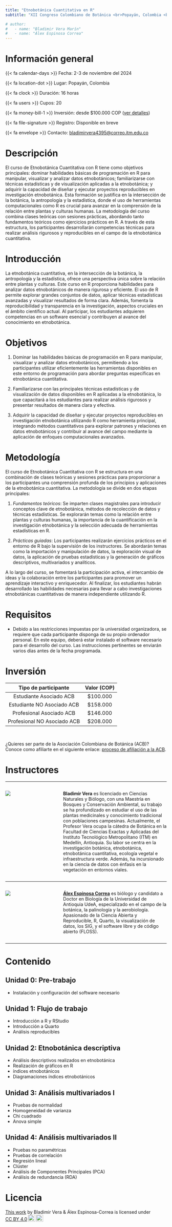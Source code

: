 ```yaml
---
title: "Etnobotánica Cuantitativa en R"
subtitle: "XII Congreso Colombiano de Botánica <br>Popayán, Colombia <br>Noviembre 4 al 8 del 2024"

# author: 
#   - name: "Bladimir Vera Marín"
#   - name: "Álex Espinosa Correa"
---
```


# Información general

{{< fa calendar-days >}} Fecha: 2-3 de noviembre del 2024

{{< fa location-dot >}} Lugar: Popayán, Colombia

{{< fa clock >}} Duración: 16 horas

{{< fa users >}} Cupos: 20

{{< fa money-bill-1 >}} Inversión: desde $100.000 COP ([ver detalles](#sec-inversion))

{{< fa file-signature >}} Registro: Disponible en breve

{{< fa envelope >}} Contacto: [bladimirvera4395\@correo.itm.edu.co](mailto:bladimirvera4395@correo.itm.edu.co)

# Descripción

El curso de Etnobotánica Cuantitativa con R tiene como objetivos principales: dominar habilidades básicas de programación en R para manipular, visualizar y analizar datos etnobotánicos; familiarizarse con técnicas estadísticas y de visualización aplicadas a la etnobotánica; y adquirir la capacidad de diseñar y ejecutar proyectos reproducibles en investigación etnobotánica. Esta formación se justifica en la intersección de la botánica, la antropología y la estadística, donde el uso de herramientas computacionales como R es crucial para avanzar en la comprensión de la relación entre plantas y culturas humanas. La metodología del curso combina clases teóricas con sesiones prácticas, abordando tanto fundamentos teóricos como ejercicios prácticos en R. A través de esta estructura, los participantes desarrollarán competencias técnicas para realizar análisis rigurosos y reproducibles en el campo de la etnobotánica cuantitativa.

# Introducción

La etnobotánica cuantitativa, en la intersección de la botánica, la antropología y la estadística, ofrece una perspectiva única sobre la relación entre plantas y culturas. Este curso en R proporciona habilidades para analizar datos etnobotánicos de manera rigurosa y eficiente. El uso de R permite explorar grandes conjuntos de datos, aplicar técnicas estadísticas avanzadas y visualizar resultados de forma clara. Además, fomenta la reproducibilidad y transparencia en la investigación, aspectos cruciales en el ámbito científico actual. Al participar, los estudiantes adquieren competencias en un software esencial y contribuyen al avance del conocimiento en etnobotánica.

# Objetivos

1.  Dominar las habilidades básicas de programación en R para manipular, visualizar y analizar datos etnobotánicos, permitiendo a los participantes utilizar eficientemente las herramientas disponibles en este entorno de programación para abordar preguntas específicas en etnobotánica cuantitativa.

2.  Familiarizarse con las principales técnicas estadísticas y de visualización de datos disponibles en R aplicadas a la etnobotánica, lo que capacitará a los estudiantes para realizar análisis rigurosos y presentar resultados de manera clara y efectiva.

3.  Adquirir la capacidad de diseñar y ejecutar proyectos reproducibles en investigación etnobotánica utilizando R como herramienta principal, integrando métodos cuantitativos para explorar patrones y relaciones en datos etnobotánicos y contribuir al avance del campo mediante la aplicación de enfoques computacionales avanzados.

# Metodología

El curso de Etnobotánica Cuantitativa con R se estructura en una combinación de clases teóricas y sesiones prácticas para proporcionar a los participantes una comprensión profunda de los principios y aplicaciones de la etnobotánica cuantitativa. La metodología se divide en dos etapas principales:

1.  *Fundamentos teóricos*: Se imparten clases magistrales para introducir conceptos clave de etnobotánica, métodos de recolección de datos y técnicas estadísticas. Se explorarán temas como la relación entre plantas y culturas humanas, la importancia de la cuantificación en la investigación etnobotánica y la selección adecuada de herramientas estadísticas en R.

2.  *Prácticas guiadas*: Los participantes realizarán ejercicios prácticos en el entorno de R bajo la supervisión de los instructores. Se abordarán temas como la importación y manipulación de datos, la exploración visual de datos, la aplicación de pruebas estadísticas y la generación de gráficos descriptivos, multivariados y analíticos.

A lo largo del curso, se fomentará la participación activa, el intercambio de ideas y la colaboración entre los participantes para promover un aprendizaje interactivo y enriquecedor. Al finalizar, los estudiantes habrán desarrollado las habilidades necesarias para llevar a cabo investigaciones etnobotánicas cuantitativas de manera independiente utilizando R.

# Requisitos

-   Debido a las restricciones impuestas por la universidad organizadora, se requiere que cada participante disponga de su propio ordenador personal. En este equipo, deberá estar instalado el software necesario para el desarrollo del curso. Las instrucciones pertinentes se enviarán varios días antes de la fecha programada. 

# Inversión {#sec-inversion}

|  **Tipo de participante**   | **Valor (COP)** |
|:---------------------------:|:---------------:|
|   Estudiante Asociado ACB   |    \$100.000    |
| Estudiante NO Asociado ACB  |    \$158.000    |
|  Profesional Asociado ACB   |    \$146.000    |
| Profesional NO Asociado ACB |    \$208.000    |

\

¿Quieres ser parte de la Asociación Colombiana de Botánica (ACB)?  
Conoce como afiliarte en el siguiente enlace: [proceso de afiliación a la ACB](https://congresobotanica.org/afiliacion-acb/).

# Instructores

***

::: columns
::: {.column width="25%"}
![](images/bladimir.jpg)
:::

::: {.column width="5%"}
:::

::: {.column width="70%"}
**Bladimir Vera** es licenciado en Ciencias Naturales y Biólogo, con una Maestría en Bosques y Conservación Ambiental, su trabajo se ha profundizado en estudiar el uso de las plantas medicinales y conocimiento tradicional con poblaciones campesinas. Actualmente, el Profesor Vera ocupa la cátedra de Botánica en la Facultad de Ciencias Exactas y Aplicadas del Instituto Tecnológico Metropolitano (ITM) en Medellín, Antioquia. Su labor se centra en la investigación botánica, etnobotánica, etnobotánica cuantitativa, ecología vegetal e infraestructura verde. Además, ha incursionado en la ciencia de datos con énfasis en la vegetación en entornos viales.
:::
:::

***

::: columns
::: {.column width="25%"}
![](images/alex.jpeg)
:::

::: {.column width="5%"}
:::

::: {.column width="70%"}
[**Álex Espinosa Correa**](http://alexespinosaco.github.io) es biólogo y candidato a Doctor en Biología de la Universidad de Antioquia UdeA, especializado en el campo de la botánica, la palinología y la aerobiología. Apasionado de la Ciencia Abierta y Reproducible, R, Quarto, la visualización de datos, los SIG, y el software libre y de código abierto (FLOSS).
:::
:::

***

# Contenido

## Unidad 0: Pre-trabajo

-   Instalación y configuración del software necesario

## Unidad 1: Flujo de trabajo

-   Introducción a R y RStudio
-   Introducción a Quarto
-   Análisis reproducibles

## Unidad 2: Etnobotánica descriptiva

-   Análisis descriptivos realizados en etnobotánica
-   Realización de gráficos en R
-   índices etnobotánicos
-   Diagramaciones índices etnobotánicos

## Unidad 3: Análisis multivariados I

-   Pruebas de normalidad
-   Homogeneidad de varianza
-   Chi cuadrado
-   Anova simple

## Unidad 4: Análisis multivariados II

-   Pruebas no paramétricas
-   Pruebas de correlación
-   Regresión lineal
-   Clúster
-   Análisis de Componentes Principales (PCA)
-   Análisis de redundancia (RDA)

# Licencia

<p xmlns:cc="http://creativecommons.org/ns#" ><a rel="cc:attributionURL" href="https://geobota.github.io/xii-ccb-etnobotanica/">This work</a> by <span property="cc:attributionName">Bladimir Vera & Álex Espinosa-Correa</span> is licensed under <a href="https://creativecommons.org/licenses/by/4.0/?ref=chooser-v1" target="_blank" rel="license noopener noreferrer" style="display:inline-block;">CC BY 4.0<img style="height:22px!important;margin-left:3px;vertical-align:text-bottom;" src="https://mirrors.creativecommons.org/presskit/icons/cc.svg?ref=chooser-v1" alt=""><img style="height:22px!important;margin-left:3px;vertical-align:text-bottom;" src="https://mirrors.creativecommons.org/presskit/icons/by.svg?ref=chooser-v1" alt=""></a></p>
